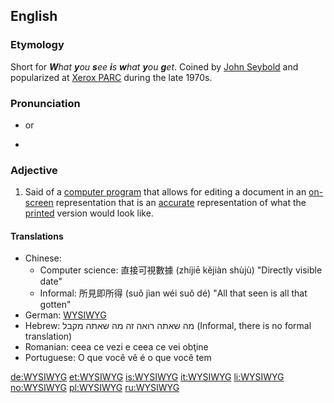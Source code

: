 {{wikipedia}}
==English==

===Etymology===
Short for '''''W'''hat '''y'''ou '''s'''ee '''i'''s '''w'''hat '''y'''ou '''g'''et''. Coined by [[w:John_W._Seybold|John Seybold]] and popularized at [[w:Xerox_PARC|Xerox PARC]] during the late 1970s.

===Pronunciation===
* {{SAMPA|"wIzi%wIg}} or {{SAMPA|"wIz'''@'''%wIg}}
* {{audio|Image:En-us-wysiwyg.ogg|Audio (US)}}

===Adjective===
{{en-adj}}

#{{computing}} Said of a [[computer program]] that allows for editing a document in an [[on-screen]] representation that is an [[accurate]] representation of what the [[print]]ed version would look like.

====Translations====
*Chinese: 
** Computer science: 直接可視數據  (zhíjiē kějiàn shùjù) "Directly visible date"
** Informal: 所見即所得 (suǒ jìan wéi suǒ dé) "All that seen is all that gotten"
*German: [[WYSIWYG#German|WYSIWYG]]
*Hebrew: מה שאתה רואה זה מה שאתה מקבל (Informal, there is no formal translation)
*Romanian: ceea ce vezi e ceea ce vei obţine
*Portuguese: O que você vê é o que você tem

[[de:WYSIWYG]]
[[et:WYSIWYG]]
[[is:WYSIWYG]]
[[it:WYSIWYG]]
[[li:WYSIWYG]]
[[no:WYSIWYG]]
[[pl:WYSIWYG]]
[[ru:WYSIWYG]]